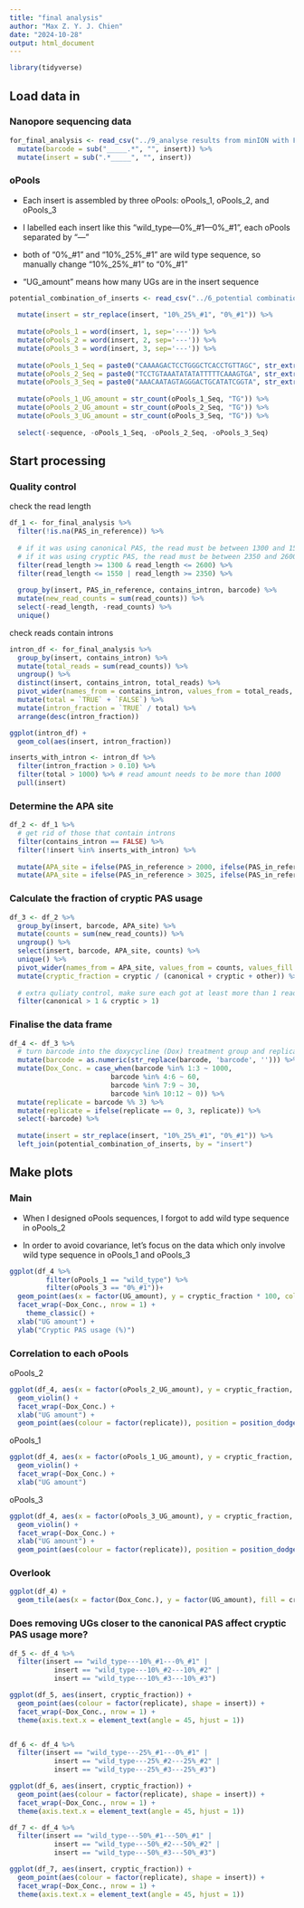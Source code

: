 ```yaml
---
title: "final analysis"
author: "Max Z. Y. J. Chien"
date: "2024-10-28"
output: html_document
---
```


```r
library(tidyverse)
```

## Load data in

### Nanopore sequencing data

```r
for_final_analysis <- read_csv("../9_analyse results from minION with Flow Cell (R10.4.1)/for_final_analysis.csv.gz") %>% 
  mutate(barcode = sub("_____.*", "", insert)) %>% 
  mutate(insert = sub(".*_____", "", insert))
```

### oPools

-   Each insert is assembled by three oPools: oPools_1, oPools_2, and oPools_3

-   I labelled each insert like this "wild_type---0%\_#1---0%\_#1", each oPools separated by "---"

-   both of "0%\_#1" and "10%\_25%\_#1" are wild type sequence, so manually change "10%\_25%\_#1" to "0%\_#1"

-   "UG_amount" means how many UGs are in the insert sequence

```r
potential_combination_of_inserts <- read_csv("../6_potential combination after Gibson assembly/CSV_file_of_potential_combination_of_inserts.csv") %>% 
  
  mutate(insert = str_replace(insert, "10%_25%_#1", "0%_#1")) %>% 
  
  mutate(oPools_1 = word(insert, 1, sep='---')) %>% 
  mutate(oPools_2 = word(insert, 2, sep='---')) %>% 
  mutate(oPools_3 = word(insert, 3, sep='---')) %>% 
  
  mutate(oPools_1_Seq = paste0("CAAAAGACTCCTGGGCTCACCTGTTAGC", str_extract(sequence, paste0("(?<=", "CAAAAGACTCCTGGGCTCACCTGTTAGC", ").*?(?=", "TCCTGTAAATATATATTTTTCAAAGTGA", ")")), "TCCTGTAAATATATATTTTTCAAAGTGA")) %>% 
  mutate(oPools_2_Seq = paste0("TCCTGTAAATATATATTTTTCAAAGTGA", str_extract(sequence, paste0("(?<=", "TCCTGTAAATATATATTTTTCAAAGTGA", ").*?(?=", "AAACAATAGTAGGGACTGCATATCGGTA", ")")), "AAACAATAGTAGGGACTGCATATCGGTA")) %>% 
  mutate(oPools_3_Seq = paste0("AAACAATAGTAGGGACTGCATATCGGTA", str_extract(sequence, paste0("(?<=", "AAACAATAGTAGGGACTGCATATCGGTA", ").*?(?=", "ACGAGAAGGGAACGGGGACTGCAGCCCT", ")")), "ACGAGAAGGGAACGGGGACTGCAGCCCT")) %>% 
  
  mutate(oPools_1_UG_amount = str_count(oPools_1_Seq, "TG")) %>% 
  mutate(oPools_2_UG_amount = str_count(oPools_2_Seq, "TG")) %>% 
  mutate(oPools_3_UG_amount = str_count(oPools_3_Seq, "TG")) %>% 
  
  select(-sequence, -oPools_1_Seq, -oPools_2_Seq, -oPools_3_Seq)
```

## Start processing

### Quality control

check the read length

```r
df_1 <- for_final_analysis %>% 
  filter(!is.na(PAS_in_reference)) %>% 
  
  # if it was using canonical PAS, the read must be between 1300 and 1550 bp long
  # if it was using cryptic PAS, the read must be between 2350 and 2600 bp long
  filter(read_length >= 1300 & read_length <= 2600) %>% 
  filter(read_length <= 1550 | read_length >= 2350) %>% 
  
  group_by(insert, PAS_in_reference, contains_intron, barcode) %>% 
  mutate(new_read_counts = sum(read_counts)) %>%
  select(-read_length, -read_counts) %>% 
  unique()
```

check reads contain introns

```r
intron_df <- for_final_analysis %>% 
  group_by(insert, contains_intron) %>% 
  mutate(total_reads = sum(read_counts)) %>% 
  ungroup() %>% 
  distinct(insert, contains_intron, total_reads) %>% 
  pivot_wider(names_from = contains_intron, values_from = total_reads, values_fill = 0) %>% 
  mutate(total = `TRUE` + `FALSE`) %>% 
  mutate(intron_fraction = `TRUE` / total) %>% 
  arrange(desc(intron_fraction))

ggplot(intron_df) + 
  geom_col(aes(insert, intron_fraction))

inserts_with_intron <- intron_df %>% 
  filter(intron_fraction > 0.10) %>% 
  filter(total > 1000) %>% # read amount needs to be more than 1000
  pull(insert)
```

### Determine the APA site

```r
df_2 <- df_1 %>% 
  # get rid of those that contain introns
  filter(contains_intron == FALSE) %>% 
  filter(!insert %in% inserts_with_intron) %>% 
  
  mutate(APA_site = ifelse(PAS_in_reference > 2000, ifelse(PAS_in_reference < 2100, "canonical", "other"), "other")) %>% 
  mutate(APA_site = ifelse(PAS_in_reference > 3025, ifelse(PAS_in_reference < 3125, "cryptic", APA_site), APA_site))
```

### Calculate the fraction of cryptic PAS usage

```r
df_3 <- df_2 %>% 
  group_by(insert, barcode, APA_site) %>% 
  mutate(counts = sum(new_read_counts)) %>% 
  ungroup() %>% 
  select(insert, barcode, APA_site, counts) %>% 
  unique() %>% 
  pivot_wider(names_from = APA_site, values_from = counts, values_fill = 0) %>% 
  mutate(cryptic_fraction = cryptic / (canonical + cryptic + other)) %>% 
  
  # extra quliaty control, make sure each got at least more than 1 read
  filter(canonical > 1 & cryptic > 1)
```

### Finalise the data frame

```r
df_4 <- df_3 %>% 
  # turn barcode into the doxycycline (Dox) treatment group and replicate
  mutate(barcode = as.numeric(str_replace(barcode, 'barcode', ''))) %>% 
  mutate(Dox_Conc. = case_when(barcode %in% 1:3 ~ 1000,
                         barcode %in% 4:6 ~ 60,
                         barcode %in% 7:9 ~ 30,
                         barcode %in% 10:12 ~ 0)) %>% 
  mutate(replicate = barcode %% 3) %>% 
  mutate(replicate = ifelse(replicate == 0, 3, replicate)) %>% 
  select(-barcode) %>% 
  
  mutate(insert = str_replace(insert, "10%_25%_#1", "0%_#1")) %>% 
  left_join(potential_combination_of_inserts, by = "insert")
```

## Make plots

### Main

-   When I designed oPools sequences, I forgot to add wild type sequence in oPools_2

-   In order to avoid covariance, let's focus on the data which only involve wild type sequence in oPools_1 and oPools_3

```r
ggplot(df_4 %>% 
         filter(oPools_1 == "wild_type") %>% 
         filter(oPools_3 == "0%_#1"))+ 
  geom_point(aes(x = factor(UG_amount), y = cryptic_fraction * 100, colour = factor(replicate)), position = position_dodge(width = 0.5), alpha = 0.75) + 
  facet_wrap(~Dox_Conc., nrow = 1) + 
    theme_classic() + 
  xlab("UG amount") + 
  ylab("Cryptic PAS usage (%)")
```

### Correlation to each oPools

oPools_2

```r
ggplot(df_4, aes(x = factor(oPools_2_UG_amount), y = cryptic_fraction, fill = factor(replicate))) + 
  geom_violin() + 
  facet_wrap(~Dox_Conc.) + 
  xlab("UG amount") + 
  geom_point(aes(colour = factor(replicate)), position = position_dodge(width = 1), data = df_4 %>% filter(oPools_2_UG_amount == 27))
```

oPools_1

```r
ggplot(df_4, aes(x = factor(oPools_1_UG_amount), y = cryptic_fraction, fill = factor(replicate))) + 
  geom_violin() + 
  facet_wrap(~Dox_Conc.) + 
  xlab("UG amount")
```

oPools_3

```r
ggplot(df_4, aes(x = factor(oPools_3_UG_amount), y = cryptic_fraction, fill = factor(replicate))) + 
  geom_violin() + 
  facet_wrap(~Dox_Conc.) + 
  xlab("UG amount") + 
  geom_point(aes(colour = factor(replicate)), position = position_dodge(width = 1), data = df_4 %>% filter(oPools_3_UG_amount == 30))
```

### Overlook

```r
ggplot(df_4) + 
  geom_tile(aes(x = factor(Dox_Conc.), y = factor(UG_amount), fill = cryptic_fraction))
```

### Does removing UGs closer to the canonical PAS affect cryptic PAS usage more?

```r
df_5 <- df_4 %>% 
  filter(insert == "wild_type---10%_#1---0%_#1" | 
           insert == "wild_type---10%_#2---10%_#2" | 
           insert == "wild_type---10%_#3---10%_#3")

ggplot(df_5, aes(insert, cryptic_fraction)) + 
  geom_point(aes(colour = factor(replicate), shape = insert)) + 
  facet_wrap(~Dox_Conc., nrow = 1) + 
  theme(axis.text.x = element_text(angle = 45, hjust = 1))


df_6 <- df_4 %>% 
  filter(insert == "wild_type---25%_#1---0%_#1" | 
           insert == "wild_type---25%_#2---25%_#2" | 
           insert == "wild_type---25%_#3---25%_#3")

ggplot(df_6, aes(insert, cryptic_fraction)) + 
  geom_point(aes(colour = factor(replicate), shape = insert)) + 
  facet_wrap(~Dox_Conc., nrow = 1) + 
  theme(axis.text.x = element_text(angle = 45, hjust = 1))

df_7 <- df_4 %>% 
  filter(insert == "wild_type---50%_#1---50%_#1" | 
           insert == "wild_type---50%_#2---50%_#2" | 
           insert == "wild_type---50%_#3---50%_#3")

ggplot(df_7, aes(insert, cryptic_fraction)) + 
  geom_point(aes(colour = factor(replicate), shape = insert)) + 
  facet_wrap(~Dox_Conc., nrow = 1) + 
  theme(axis.text.x = element_text(angle = 45, hjust = 1))
```
